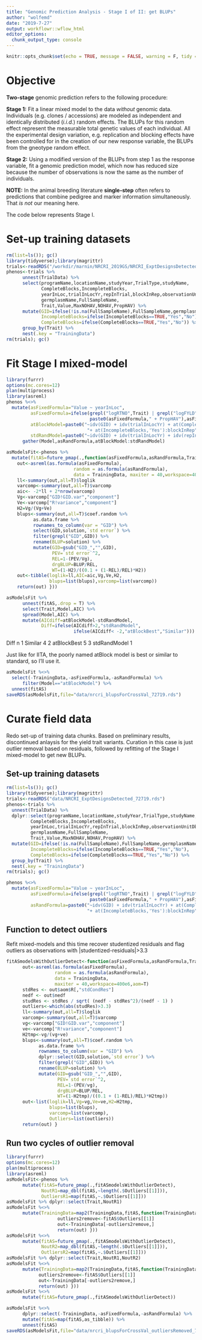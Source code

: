 ```yaml
---
title: "Genomic Prediction Analysis - Stage I of II: get BLUPs"
author: "wolfemd"
date: "2019-7-27"
output: workflowr::wflow_html
editor_options:
  chunk_output_type: console
---
```


```r
knitr::opts_chunk$set(echo = TRUE, message = FALSE, warning = F, tidy = T)
```

# Objective

**Two-stage** genomic prediction refers to the following procedure:

**Stage 1:** Fit a linear mixed model to the data *without* genomic data. Individuals (e.g. clones / accessions) are modeled as independent and identically distributed (*i.i.d.*) random effects. The BLUPs for this random effect represent the measurable total genetic values of each individual. All the experimental design variation, e.g. replication and blocking effects have been controlled for in the creation of our new response variable, the BLUPs from the gneotype random effect.

**Stage 2:** Using a modified version of the BLUPs from step 1 as the response variable, fit a genomic prediction model, which now has reduced size because the number of observations is now the same as the number of individuals.

**NOTE:** In the animal breeding literature **single-step** often refers to predictions that combine pedigree and marker information simultaneously. That *is not* our meaning here.

The code below represents Stage I.

# Set-up training datasets

```r
rm(list=ls()); gc()
library(tidyverse);library(magrittr)
trials<-readRDS("/workdir/marnin/NRCRI_2019GS/NRCRI_ExptDesignsDetected_72719.rds")
phenos<-trials %>% 
      unnest(TrialData) %>% 
      select(programName,locationName,studyYear,TrialType,studyName,
             CompleteBlocks,IncompleteBlocks,
             yearInLoc,trialInLocYr,repInTrial,blockInRep,observationUnitDbId,
             germplasmName,FullSampleName,
             Trait,Value,MaxNOHAV,NOHAV,PropHAV) %>% 
      mutate(GID=ifelse(!is.na(FullSampleName),FullSampleName,germplasmName),
             IncompleteBlocks=ifelse(IncompleteBlocks==TRUE,"Yes","No"),
             CompleteBlocks=ifelse(CompleteBlocks==TRUE,"Yes","No")) %>% 
      group_by(Trait) %>% 
      nest(.key = "TrainingData")
rm(trials); gc()


```

# Fit Stage I mixed-model
```r
library(furrr)
options(mc.cores=12)
plan(multiprocess)
library(asreml)
phenos %<>%
  mutate(asFixedFormula="Value ~ yearInLoc",
         asFixedFormula=ifelse(grepl("logRTNO",Trait) | grepl("logFYLD",Trait) | grepl("logTOPYLD",Trait),
                               paste0(asFixedFormula," + PropHAV"),asFixedFormula),
         atBlockModel=paste0("~idv(GID) + idv(trialInLocYr) + at(CompleteBlocks,'Yes'):repInTrial ",
                              "+ at(IncompleteBlocks,'Yes'):blockInRep"),
         stdRandModel=paste0("~idv(GID) + idv(trialInLocYr) + idv(repInTrial) + idv(blockInRep)")) %>% 
      gather(Model,asRandFormula,atBlockModel:stdRandModel)

asModelsFit<-phenos %>%
  mutate(fitAS=future_pmap(.,function(asFixedFormula,asRandFormula,TrainingData,...){
    out<-asreml(as.formula(asFixedFormula),
                         random = as.formula(asRandFormula),
                         data = TrainingData, maxiter = 40,workspace=400e6) 
    ll<-summary(out,all=T)$loglik
    varcomp<-summary(out,all=T)$varcomp
    aic<- -2*ll + 2*nrow(varcomp)
    Vg<-varcomp["GID!GID.var","component"]
    Ve<-varcomp["R!variance","component"]
    H2=Vg/(Vg+Ve)
    blups<-summary(out,all=T)$coef.random %>% 
          as.data.frame %>% 
          rownames_to_column(var = "GID") %>% 
          select(GID,solution,`std error`) %>% 
          filter(grepl("GID",GID)) %>% 
          rename(BLUP=solution) %>% 
          mutate(GID=gsub("GID_","",GID),
                 PEV=`std error`^2,
                 REL=1-(PEV/Vg),
                 drgBLUP=BLUP/REL,
                 WT=(1-H2)/((0.1 + (1-REL)/REL)*H2))
    out<-tibble(loglik=ll,AIC=aic,Vg,Ve,H2,
                blups=list(blups),varcomp=list(varcomp))
    return(out) }))

asModelsFit %>% 
      unnest(fitAS,.drop = T) %>% 
      select(Trait,Model,AIC) %>% 
      spread(Model,AIC) %>% 
      mutate(AICdiff=atBlockModel-stdRandModel,
             Diff=ifelse(AICdiff>2,"stdRandModel",
                         ifelse(AICdiff< -2,"atBlockBest","Similar"))) %>% count(Diff)
```
 Diff             n
  <chr>        <int>
1 Similar          4
2 atBlockBest      5
3 stdRandModel     1

Just like for IITA, the poorly named atBlock model is best or similar to standard, so I'll use it.

```r
asModelsFit %<>% 
  select(-TrainingData,-asFixedFormula,-asRandFormula) %>% 
      filter(Model=="atBlockModel") %>% 
  unnest(fitAS)
saveRDS(asModelsFit,file="data/nrcri_blupsForCrossVal_72719.rds")

```

# Curate field data

Redo set-up of training data chunks. Based on preliminary results, discontinued anlaysis for the yield trait variants. 
Curation in this case is just outlier removal based on residuals, followed by refitting of the Stage I mixed-model to get new BLUPs.

## Set-up training datasets
```r
rm(list=ls()); gc()
library(tidyverse);library(magrittr)
trials<-readRDS("data/NRCRI_ExptDesignsDetected_72719.rds")
phenos<-trials %>% 
  unnest(TrialData) %>% 
  dplyr::select(programName,locationName,studyYear,TrialType,studyName,
         CompleteBlocks,IncompleteBlocks,
         yearInLoc,trialInLocYr,repInTrial,blockInRep,observationUnitDbId,
         germplasmName,FullSampleName,
         Trait,Value,MaxNOHAV,NOHAV,PropHAV) %>% 
  mutate(GID=ifelse(!is.na(FullSampleName),FullSampleName,germplasmName),
         IncompleteBlocks=ifelse(IncompleteBlocks==TRUE,"Yes","No"),
         CompleteBlocks=ifelse(CompleteBlocks==TRUE,"Yes","No")) %>% 
  group_by(Trait) %>% 
  nest(.key = "TrainingData")
rm(trials); gc()

phenos %<>%
  mutate(asFixedFormula="Value ~ yearInLoc",
         asFixedFormula=ifelse(grepl("logRTNO",Trait) | grepl("logFYLD",Trait) | grepl("logTOPYLD",Trait),
                               paste0(asFixedFormula," + PropHAV"),asFixedFormula),
         asRandFormula=paste0("~idv(GID) + idv(trialInLocYr) + at(CompleteBlocks,'Yes'):repInTrial ",
                              "+ at(IncompleteBlocks,'Yes'):blockInRep"))
```

## Function to detect outliers

Refit mixed-models and this time recover studentized residuals and flag outliers as observations with |studentized-residuals|>3.3

```r
fitASmodelsWithOutlierDetect<-function(asFixedFormula,asRandFormula,TrainingData,...){
      out<-asreml(as.formula(asFixedFormula),
                  random = as.formula(asRandFormula),
                  data = TrainingData, 
                  maxiter = 40,workspace=400e6,aom=T)
      stdRes <- out$aom$R[,"stdCondRes"]
      nedf <- out$nedf 
      studRes <- stdRes / sqrt( (nedf - stdRes^2)/(nedf - 1) ) 
      outliers<-which(abs(studRes)>3.3)
      ll<-summary(out,all=T)$loglik
      varcomp<-summary(out,all=T)$varcomp
      vg<-varcomp["GID!GID.var","component"]
      ve<-varcomp["R!variance","component"]
      H2tmp<-vg/(vg+ve)
      blups<-summary(out,all=T)$coef.random %>% 
            as.data.frame %>% 
            rownames_to_column(var = "GID") %>% 
            dplyr::select(GID,solution,`std error`) %>% 
            filter(grepl("GID",GID)) %>% 
            rename(BLUP=solution) %>% 
            mutate(GID=gsub("GID_","",GID),
                   PEV=`std error`^2,
                   REL=1-(PEV/vg),
                   drgBLUP=BLUP/REL,
                   WT=(1-H2tmp)/((0.1 + (1-REL)/REL)*H2tmp))
      out<-list(loglik=ll,Vg=vg,Ve=ve,H2=H2tmp,
                blups=list(blups),
                varcomp=list(varcomp),
                Outliers=list(outliers))
      return(out) }
```

## Run two cycles of outlier removal

```r
library(furrr)
options(mc.cores=12)
plan(multiprocess)
library(asreml)
asModelsFit<-phenos %>%
      mutate(fitAS=future_pmap(.,fitASmodelsWithOutlierDetect),
             NoutR1=map_dbl(fitAS,~length(.$Outliers[[1]])),
             OutliersR1=map(fitAS,~.$Outliers[[1]]))
asModelsFit %>% dplyr::select(Trait,NoutR1)
asModelsFit %<>% 
      mutate(TrainingData=map2(TrainingData,fitAS,function(TrainingData,fitAS){
                   outliers2remove<-fitAS$Outliers[[1]]
                   out<-TrainingData[-outliers2remove,]
                   return(out) }))
asModelsFit %<>% 
      mutate(fitAS=future_pmap(.,fitASmodelsWithOutlierDetect),
             NoutR2=map_dbl(fitAS,~length(.$Outliers[[1]])),
             OutliersR2=map(fitAS,~.$Outliers[[1]]))
asModelsFit %>% dplyr::select(Trait,NoutR1,NoutR2)
asModelsFit %<>% 
      mutate(TrainingData=map2(TrainingData,fitAS,function(TrainingData,fitAS){
            outliers2remove<-fitAS$Outliers[[1]]
            out<-TrainingData[-outliers2remove,]
            return(out) }))
asModelsFit %<>% 
      mutate(fitAS=future_pmap(.,fitASmodelsWithOutlierDetect))

asModelsFit %<>%
      dplyr::select(-TrainingData,-asFixedFormula,-asRandFormula) %>% 
      mutate(fitAS=map(fitAS,as_tibble)) %>% 
      unnest(fitAS)
saveRDS(asModelsFit,file="data/nrcri_blupsForCrossVal_outliersRemoved_73019.rds")
```
